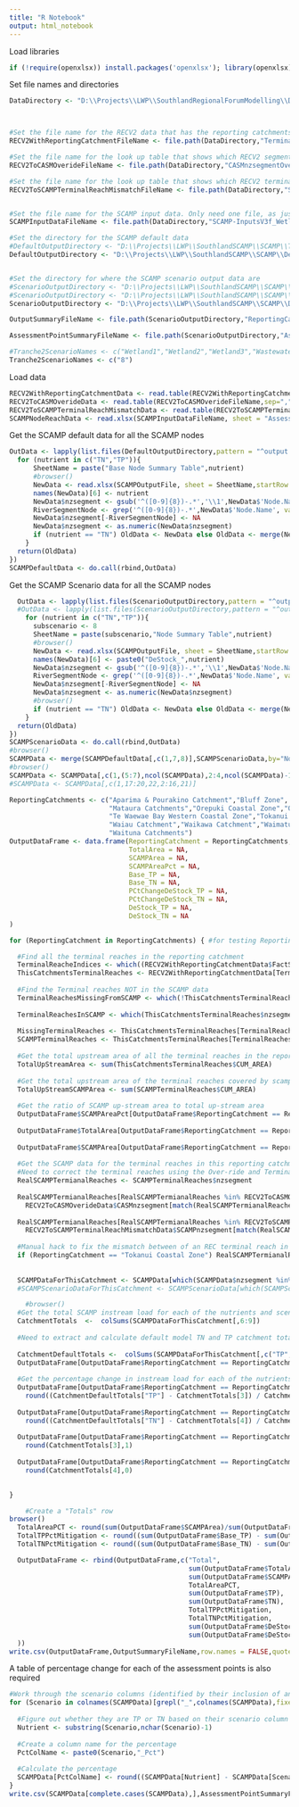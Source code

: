 ```yaml
---
title: "R Notebook"
output: html_notebook
---
```


Load libraries

```r
if (!require(openxlsx)) install.packages('openxlsx'); library(openxlsx)
```

Set file names and directories
```r
DataDirectory <- "D:\\Projects\\LWP\\SouthlandRegionalForumModelling\\Data"



#Set the file name for the RECV2 data that has the reporting catchments in it
RECV2WithReportingCatchmentFileName <- file.path(DataDirectory,"TerminalReachesWithReportingCatchments.csv")

#Set the file name for the look up table that shows which RECV2 segments were combined for the purposes of SCAMP simplification
RECV2ToCASMOverideFileName <- file.path(DataDirectory,"CASMnzsegmentOverideForLocationV3.csv")

#Set the file name for the look up table that shows which RECV2 terminal segments match to SCAMP terminal segments (when they're not the same)
RECV2ToSCAMPTerminalReachMismatchFileName <- file.path(DataDirectory,"SCAMPTerminalReachToRECV2TerminalReach.csv")


#Set the file name for the SCAMP input data. Only need one file, as just need the sheet that relates SCAMP nodes to RECV2 reach numbers.
SCAMPInputDataFileName <- file.path(DataDirectory,"SCAMP-InputsV3f_Wetland1.xlsx")

#Set the directory for the SCAMP default data
#DefaultOutputDirectory <- "D:\\Projects\\LWP\\SouthlandSCAMP\\SCAMP\\Tranche2"
DefaultOutputDirectory <- "D:\\Projects\\LWP\\SouthlandSCAMP\\SCAMP\\Destocking"


#Set the directory for where the SCAMP scenario output data are
#ScenarioOutputDirectory <- "D:\\Projects\\LWP\\SouthlandSCAMP\\SCAMP\\OLW Mitigations"
#ScenarioOutputDirectory <- "D:\\Projects\\LWP\\SouthlandSCAMP\\SCAMP\\Tranche2"
ScenarioOutputDirectory <- "D:\\Projects\\LWP\\SouthlandSCAMP\\SCAMP\\Destocking"

OutputSummaryFileName <- file.path(ScenarioOutputDirectory,"ReportingCatchmentSummariesV1_Destocking.csv")

AssessmentPointSummaryFileName <- file.path(ScenarioOutputDirectory,"AssessmentPointSummariesV1_Destocking.csv")

#Tranche2ScenarioNames <- c("Wetland1","Wetland2","Wetland3","Wastewater","Retirement1","Retirement2","Wet1WasteRestoration")
Tranche2ScenarioNames <- c("8")
```

Load data

```r
RECV2WithReportingCatchmentData <- read.table(RECV2WithReportingCatchmentFileName,sep=",",header = TRUE)
RECV2ToCASMOverideData <- read.table(RECV2ToCASMOverideFileName,sep=",",header=TRUE)
RECV2ToSCAMPTerminalReachMismatchData <- read.table(RECV2ToSCAMPTerminalReachMismatchFileName,sep=",",header=TRUE)
SCAMPNodeReachData <- read.xlsx(SCAMPInputDataFileName, sheet = "Assessment Points")
```


Get the SCAMP default data for all the SCAMP nodes
```r


OutData <- lapply(list.files(DefaultOutputDirectory,pattern = "^output summaries 8 .*.xlsx$",full.names=TRUE), function(SCAMPOutputFile) {
  for (nutrient in c("TN","TP")){
      SheetName = paste("Base Node Summary Table",nutrient)
      #browser()
      NewData <- read.xlsx(SCAMPOutputFile, sheet = SheetName,startRow = 4,cols = c(1:6,12))
      names(NewData)[6] <- nutrient
      NewData$nzsegment <- gsub('^([0-9]{8})-.*','\\1',NewData$'Node.Name')
      RiverSegmentNode <- grep('^([0-9]{8})-.*',NewData$'Node.Name', value = FALSE)
      NewData$nzsegment[-RiverSegmentNode] <- NA
      NewData$nzsegment <- as.numeric(NewData$nzsegment)
      if (nutrient == "TN") OldData <- NewData else OldData <- merge(NewData,OldData)
    }
  return(OldData)
})
SCAMPDefaultData <- do.call(rbind,OutData)

```


Get the SCAMP Scenario data for all the SCAMP nodes
```r

  OutData <- lapply(list.files(ScenarioOutputDirectory,pattern = "^output summaries 8.*.xlsx$",full.names=TRUE), function(SCAMPOutputFile) {
  #OutData <- lapply(list.files(ScenarioOutputDirectory,pattern = "^output summaries 1.*.xlsx$",full.names=TRUE), function(SCAMPOutputFile) {
    for (nutrient in c("TN","TP")){
      subscenario <- 8
      SheetName = paste(subscenario,"Node Summary Table",nutrient)
      #browser()
      NewData <- read.xlsx(SCAMPOutputFile, sheet = SheetName,startRow = 4,cols = c(1:6,12))
      names(NewData)[6] <- paste0("DeStock_",nutrient)
      NewData$nzsegment <- gsub('^([0-9]{8})-.*','\\1',NewData$'Node.Name')
      RiverSegmentNode <- grep('^([0-9]{8})-.*',NewData$'Node.Name', value = FALSE)
      NewData$nzsegment[-RiverSegmentNode] <- NA
      NewData$nzsegment <- as.numeric(NewData$nzsegment)
      #browser()
      if (nutrient == "TN") OldData <- NewData else OldData <- merge(NewData[,c(1,6)],OldData,by="Node.Name")
    }
  return(OldData)
})
SCAMPScenarioData <- do.call(rbind,OutData)
#browser()
SCAMPData <- merge(SCAMPDefaultData[,c(1,7,8)],SCAMPScenarioData,by="Node.Name")
#browser()
SCAMPData <- SCAMPData[,c(1,(5:7),ncol(SCAMPData),2:4,ncol(SCAMPData)-1)]
#SCAMPData <- SCAMPData[,c(1,17:20,22,2:16,21)]
```


```r
ReportingCatchments <- c("Aparima & Pourakino Catchment","Bluff Zone", "Catlins Zone",
                         "Mataura Catchments","Orepuki Coastal Zone","Oreti & Invercargill Catchments",
                         "Te Waewae Bay Western Coastal Zone","Tokanui Coastal Zone",
                         "Waiau Catchment","Waikawa Catchment","Waimatuku & Taunamau Catchments",
                         "Waituna Catchments")
OutputDataFrame <- data.frame(ReportingCatchment = ReportingCatchments,
                              TotalArea = NA,
                              SCAMPArea = NA,                              
                              SCAMPAreaPct = NA,
                              Base_TP = NA,
                              Base_TN = NA,
                              PCtChangeDeStock_TP = NA,
                              PCtChangeDeStock_TN = NA,
                              DeStock_TP = NA,
                              DeStock_TN = NA
)

for (ReportingCatchment in ReportingCatchments) { #for testing ReportingCatchment <- "Aparima & Pourakino Catchment"

  #Find all the terminal reaches in the reporting catchment
  TerminalReacheIndices <- which((RECV2WithReportingCatchmentData$FactSheetZ == ReportingCatchment) & (RECV2WithReportingCatchmentData$NextDownID == 0))
  ThisCatchmentsTerminalReaches <- RECV2WithReportingCatchmentData[TerminalReacheIndices,]
  
  #Find the Terminal reaches NOT in the SCAMP data
  TerminalReachesMissingFromSCAMP <- which(!ThisCatchmentsTerminalReaches$nzsegment %in% c(RECV2ToSCAMPTerminalReachMismatchData$nzsegment,SCAMPScenarioData$nzsegment,RECV2ToCASMOverideData$nzsegment))
  
  TerminalReachesInSCAMP <- which(ThisCatchmentsTerminalReaches$nzsegment %in% c(RECV2ToSCAMPTerminalReachMismatchData$nzsegment,SCAMPScenarioData$nzsegment,RECV2ToCASMOverideData$nzsegment))
  
  MissingTerminalReaches <- ThisCatchmentsTerminalReaches[TerminalReachesMissingFromSCAMP,]
  SCAMPTerminalReaches <- ThisCatchmentsTerminalReaches[TerminalReachesInSCAMP,]
  
  #Get the total upstream area of all the terminal reaches in the reporting catchment
  TotalUpStreamArea <- sum(ThisCatchmentsTerminalReaches$CUM_AREA)
  
  #Get the total upstream area of the terminal reaches covered by scamp
  TotalUpStreamSCAMPArea <- sum(SCAMPTerminalReaches$CUM_AREA)
  
  #Get the ratio of SCAMP up-stream area to total up-stream area
  OutputDataFrame$SCAMPAreaPct[OutputDataFrame$ReportingCatchment == ReportingCatchment] <- round(TotalUpStreamSCAMPArea / TotalUpStreamArea * 100,0)
  
  OutputDataFrame$TotalArea[OutputDataFrame$ReportingCatchment == ReportingCatchment] <- round(TotalUpStreamArea,0)
  
  OutputDataFrame$SCAMPArea[OutputDataFrame$ReportingCatchment == ReportingCatchment] <- round(TotalUpStreamSCAMPArea,0)
  
  #Get the SCAMP data for the terminal reaches in this reporting catchment
  #Need to correct the terminal reaches using the Over-ride and TerminalReach mismatch data
  RealSCAMPTermianalReaches <- SCAMPTerminalReaches$nzsegment
  
  RealSCAMPTermianalReaches[RealSCAMPTermianalReaches %in% RECV2ToCASMOverideData$nzsegment] <-
    RECV2ToCASMOverideData$CASMnzsegment[match(RealSCAMPTermianalReaches[RealSCAMPTermianalReaches %in% RECV2ToCASMOverideData$nzsegment],RECV2ToCASMOverideData$nzsegment)]
  
  RealSCAMPTermianalReaches[RealSCAMPTermianalReaches %in% RECV2ToSCAMPTerminalReachMismatchData$nzsegment] <-
    RECV2ToSCAMPTerminalReachMismatchData$SCAMPnzsegment[match(RealSCAMPTermianalReaches[RealSCAMPTermianalReaches %in% RECV2ToSCAMPTerminalReachMismatchData$nzsegment],RECV2ToSCAMPTerminalReachMismatchData$nzsegment)]
  
  #Manual hack to fix the mismatch between of an REC terminal reach in the Tokanui Reporting Catchment flowing to the Toenui Estuary (in the Mataura Reporting Catchment)
  if (ReportingCatchment == "Tokanui Coastal Zone") RealSCAMPTermianalReaches <- RealSCAMPTermianalReaches[RealSCAMPTermianalReaches != 15319805]
  
  
  SCAMPDataForThisCatchment <- SCAMPData[which(SCAMPData$nzsegment %in% RealSCAMPTermianalReaches),]
  #SCAMPScenarioDataForThisCatchment <- SCAMPScenarioData[which(SCAMPScenarioData$nzsegment %in% RealSCAMPTermianalReaches),]

    #browser()
  #Get the total SCAMP instream load for each of the nutrients and scenarios
  CatchmentTotals  <-  colSums(SCAMPDataForThisCatchment[,6:9])
  
  #Need to extract and calculate default model TN and TP catchment totals
  
  CatchmentDefaultTotals <-  colSums(SCAMPDataForThisCatchment[,c("TP","TN")])
  OutputDataFrame[OutputDataFrame$ReportingCatchment == ReportingCatchment,c(5:6)] <- CatchmentDefaultTotals
  
  #Get the percentage change in instream load for each of the nutrients and mitigation scenarios
  OutputDataFrame[OutputDataFrame$ReportingCatchment == ReportingCatchment,7] <- 
    round((CatchmentDefaultTotals["TP"] - CatchmentTotals[3]) / CatchmentDefaultTotals["TP"] * 100,1)
  
  OutputDataFrame[OutputDataFrame$ReportingCatchment == ReportingCatchment,8] <- 
    round((CatchmentDefaultTotals["TN"] - CatchmentTotals[4]) / CatchmentDefaultTotals["TN"] * 100,0)
  
  OutputDataFrame[OutputDataFrame$ReportingCatchment == ReportingCatchment,9] <- 
    round(CatchmentTotals[3],1)
  
  OutputDataFrame[OutputDataFrame$ReportingCatchment == ReportingCatchment,10] <- 
    round(CatchmentTotals[4],0)
  

}

    #Create a "Totals" row
browser()
  TotalAreaPCT <- round(sum(OutputDataFrame$SCAMPArea)/sum(OutputDataFrame$TotalArea) * 100,0)
  TotalTPPctMitigation <- round((sum(OutputDataFrame$Base_TP) - sum(OutputDataFrame[9],na.rm = TRUE))/sum(OutputDataFrame$Base_TP) * 100,0)
  TotalTNPctMitigation <- round((sum(OutputDataFrame$Base_TN) - sum(OutputDataFrame[10],na.rm=TRUE))/sum(OutputDataFrame$Base_TN) * 100,0)

  OutputDataFrame <- rbind(OutputDataFrame,c("Total",
                                             sum(OutputDataFrame$TotalArea),
                                             sum(OutputDataFrame$SCAMPArea),
                                             TotalAreaPCT,
                                             sum(OutputDataFrame$TP),
                                             sum(OutputDataFrame$TN),
                                             TotalTPPctMitigation,
                                             TotalTNPctMitigation,
                                             sum(OutputDataFrame$DeStock_TP),
                                             sum(OutputDataFrame$DeStock_TN)
  ))
write.csv(OutputDataFrame,OutputSummaryFileName,row.names = FALSE,quote=FALSE)
```


A table of percentage change for each of the assessment points is also required

```r
#Work through the scenario columns (identified by their inclusion of an underscore)
for (Scenario in colnames(SCAMPData)[grepl("_",colnames(SCAMPData),fixed=TRUE)]) {
  
  #Figure out whether they are TP or TN based on their scenario column name suffix
  Nutrient <- substring(Scenario,nchar(Scenario)-1)
  
  #Create a column name for the percentage
  PctColName <- paste0(Scenario,"_Pct")
  
  #Calculate the percentage
  SCAMPData[PctColName] <- round((SCAMPData[Nutrient] - SCAMPData[Scenario]) / SCAMPData[Nutrient] * 100,1)
}
write.csv(SCAMPData[complete.cases(SCAMPData),],AssessmentPointSummaryFileName,row.names = FALSE,quote=FALSE)
```